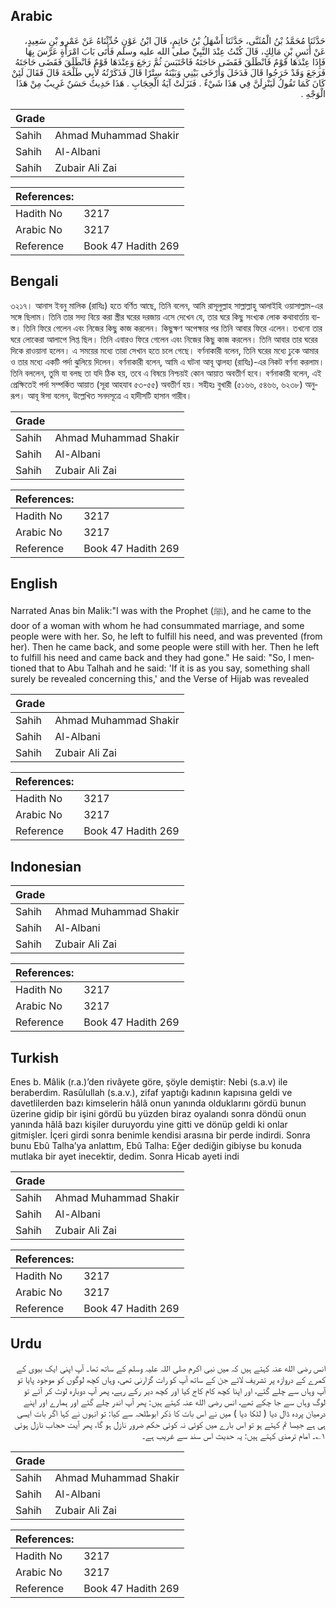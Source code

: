 ## Arabic


<div dir="rtl" lang="ar" style={{fontSize:'larger',backgroundColor:'#f8f9fa',padding:20}}>
حَدَّثَنَا مُحَمَّدُ بْنُ الْمُثَنَّى، حَدَّثَنَا أَشْهَلُ بْنُ حَاتِمٍ، قَالَ ابْنُ عَوْنٍ حُدِّثْنَاهُ عَنْ عَمْرِو بْنِ سَعِيدٍ، عَنْ أَنَسِ بْنِ مَالِكٍ، قَالَ كُنْتُ عِنْدَ النَّبِيِّ صلى الله عليه وسلم فَأَتَى بَابَ امْرَأَةٍ عَرَّسَ بِهَا فَإِذَا عِنْدَهَا قَوْمٌ فَانْطَلَقَ فَقَضَى حَاجَتَهُ فَاحْتَبَسَ ثُمَّ رَجَعَ وَعِنْدَهَا قَوْمٌ فَانْطَلَقَ فَقَضَى حَاجَتَهُ فَرَجَعَ وَقَدْ خَرَجُوا قَالَ فَدَخَلَ وَأَرْخَى بَيْنِي وَبَيْنَهُ سِتْرًا قَالَ فَذَكَرْتُهُ لأَبِي طَلْحَةَ قَالَ فَقَالَ لَئِنْ كَانَ كَمَا تَقُولُ لَيَنْزِلَنَّ فِي هَذَا شَيْءٌ ‏.‏ فَنَزَلَتْ آيَةُ الْحِجَابِ ‏.‏ هَذَا حَدِيثٌ حَسَنٌ غَرِيبٌ مِنْ هَذَا الْوَجْهِ ‏.‏
</div>
<div style={{backgroundColor:'#f8f9fa',padding:20, marginBottom: 10}}><table> <thead> <tr> <th>Grade</th> <th></th> </tr> </thead> <tbody> <tr><td>Sahih</td><td>Ahmad Muhammad Shakir</td></tr><tr><td>Sahih</td><td>Al-Albani</td></tr><tr><td>Sahih</td><td>Zubair Ali Zai</td></tr></tbody></table><table> <thead> <tr> <th>References:</th> <th></th> </tr> </thead> <tbody><tr><td>Hadith No</td><td>3217</td></tr><tr><td>Arabic No</td><td>3217</td></tr><tr><td>Reference</td><td>Book 47 Hadith 269</td></tr></tbody></table></div>

## Bengali


<div dir="ltr" lang="bn" style={{fontSize:'larger',backgroundColor:'#f8f9fa',padding:20}}>
৩২১৭। আনাস ইবনু মালিক (রাযিঃ) হতে বর্ণিত আছে, তিনি বলেন, আমি রাসূলুল্লাহ সাল্লাল্লাহু আলাইহি ওয়াসাল্লাম-এর সঙ্গে ছিলাম। তিনি তার সদ্য বিয়ে করা স্ত্রীর ঘরের দরজায় এসে দেখেন যে, তার ঘরে কিছু সংখ্যক লোক কথাবার্তায় ব্যস্ত। তিনি ফিরে গেলেন এবং নিজের কিছু কাজ করলেন। কিছুক্ষণ অপেক্ষার পর তিনি আবার ফিরে এলেন। তখনো তার ঘরে লোকেরা আলাপে লিপ্ত ছিল। তিনি এবারও ফিরে গেলেন এবং নিজের কিছু কাজ করলেন। তিনি আবার তার ঘরের দিকে রাওয়ানা হলেন। এ সময়ের মধ্যে তারা সেখান হতে চলে গেছে। বর্ণনাকারী বলেন, তিনি ঘরের মধ্যে ঢুকে আমার ও তার মধ্যে একটি পর্দা ঝুলিয়ে দিলেন। বর্ণনাকারী বলেন, আমি এ ঘটনা আবূ ত্বালহা (রাযিঃ)-এর নিকট বর্ণনা করলাম। তিনি বললেন, তুমি যা বলছ তা যদি ঠিক হয়, তবে এ বিষয়ে নিশ্চয়ই কোন আয়াত অবতীর্ণ হবে। বর্ণনাকারী বলেন, এই প্রেক্ষিতেই পর্দা সম্পর্কিত আয়াত (সূরা আহযাব ৫৩-৫৫) অবতীর্ণ হয়। সহীহঃ বুখারী (৫১৬৬, ৫৪৬৬, ৬২৩৮) অনুরূপ। আবূ ঈসা বলেন, উল্লেখিত সনদসূত্রে এ হাদীসটি হাসান গারীব।
</div>
<div style={{backgroundColor:'#f8f9fa',padding:20, marginBottom: 10}}><table> <thead> <tr> <th>Grade</th> <th></th> </tr> </thead> <tbody> <tr><td>Sahih</td><td>Ahmad Muhammad Shakir</td></tr><tr><td>Sahih</td><td>Al-Albani</td></tr><tr><td>Sahih</td><td>Zubair Ali Zai</td></tr></tbody></table><table> <thead> <tr> <th>References:</th> <th></th> </tr> </thead> <tbody><tr><td>Hadith No</td><td>3217</td></tr><tr><td>Arabic No</td><td>3217</td></tr><tr><td>Reference</td><td>Book 47 Hadith 269</td></tr></tbody></table></div>

## English


<div dir="ltr" lang="en" style={{fontSize:'larger',backgroundColor:'#f8f9fa',padding:20}}>
Narrated Anas bin Malik:"I was with the Prophet (ﷺ), and he came to the door of a woman with whom he had consummated marriage, and some people were with her. So, he left to fulfill his need, and was prevented (from her). Then he came back, and some people were still with her. Then he left to fulfill his need and came back and they had gone." He said: "So, I mentioned that to Abu Talhah and he said: 'If it is as you say, something shall surely be revealed concerning this,' and the Verse of Hijab was revealed
</div>
<div style={{backgroundColor:'#f8f9fa',padding:20, marginBottom: 10}}><table> <thead> <tr> <th>Grade</th> <th></th> </tr> </thead> <tbody> <tr><td>Sahih</td><td>Ahmad Muhammad Shakir</td></tr><tr><td>Sahih</td><td>Al-Albani</td></tr><tr><td>Sahih</td><td>Zubair Ali Zai</td></tr></tbody></table><table> <thead> <tr> <th>References:</th> <th></th> </tr> </thead> <tbody><tr><td>Hadith No</td><td>3217</td></tr><tr><td>Arabic No</td><td>3217</td></tr><tr><td>Reference</td><td>Book 47 Hadith 269</td></tr></tbody></table></div>

## Indonesian


<div dir="ltr" lang="id" style={{fontSize:'larger',backgroundColor:'#f8f9fa',padding:20}}>

</div>
<div style={{backgroundColor:'#f8f9fa',padding:20, marginBottom: 10}}><table> <thead> <tr> <th>Grade</th> <th></th> </tr> </thead> <tbody> <tr><td>Sahih</td><td>Ahmad Muhammad Shakir</td></tr><tr><td>Sahih</td><td>Al-Albani</td></tr><tr><td>Sahih</td><td>Zubair Ali Zai</td></tr></tbody></table><table> <thead> <tr> <th>References:</th> <th></th> </tr> </thead> <tbody><tr><td>Hadith No</td><td>3217</td></tr><tr><td>Arabic No</td><td>3217</td></tr><tr><td>Reference</td><td>Book 47 Hadith 269</td></tr></tbody></table></div>

## Turkish


<div dir="ltr" lang="tr" style={{fontSize:'larger',backgroundColor:'#f8f9fa',padding:20}}>
Enes b. Mâlik (r.a.)’den rivâyete göre, şöyle demiştir: Nebi (s.a.v) ile beraberdim. Rasûlullah (s.a.v.), zifaf yaptığı kadının kapısına geldi ve davetlilerden bazı kimselerin hâlâ onun yanında olduklarını gördü bunun üzerine gidip bir işini gördü bu yüzden biraz oyalandı sonra döndü onun yanında hâlâ bazı kişiler duruyordu yine gitti ve dönüp geldi ki onlar gitmişler. İçeri girdi sonra benimle kendisi arasına bir perde indirdi. Sonra bunu Ebû Talha’ya anlattım, Ebû Talha: Eğer dediğin gibiyse bu konuda mutlaka bir ayet inecektir, dedim. Sonra Hicab ayeti indi
</div>
<div style={{backgroundColor:'#f8f9fa',padding:20, marginBottom: 10}}><table> <thead> <tr> <th>Grade</th> <th></th> </tr> </thead> <tbody> <tr><td>Sahih</td><td>Ahmad Muhammad Shakir</td></tr><tr><td>Sahih</td><td>Al-Albani</td></tr><tr><td>Sahih</td><td>Zubair Ali Zai</td></tr></tbody></table><table> <thead> <tr> <th>References:</th> <th></th> </tr> </thead> <tbody><tr><td>Hadith No</td><td>3217</td></tr><tr><td>Arabic No</td><td>3217</td></tr><tr><td>Reference</td><td>Book 47 Hadith 269</td></tr></tbody></table></div>

## Urdu


<div dir="rtl" lang="ur" style={{fontSize:'larger',backgroundColor:'#f8f9fa',padding:20}}>
انس رضی الله عنہ کہتے ہیں کہ میں نبی اکرم صلی اللہ علیہ وسلم کے ساتھ تھا۔ آپ اپنی ایک بیوی کے کمرے کے دروازہ پر تشریف لائے جن کے ساتھ آپ کو رات گزارنی تھی، وہاں کچھ لوگوں کو موجود پایا تو آپ وہاں سے چلے گئے، اور اپنا کچھ کام کاج کیا اور کچھ دیر رکے رہے، پھر آپ دوبارہ لوٹ کر آئے تو لوگ وہاں سے جا چکے تھے، انس رضی الله عنہ کہتے ہیں: پھر آپ اندر چلے گئے اور ہمارے اور اپنے درمیان پردہ ڈال دیا ( لٹکا دیا ) میں نے اس بات کا ذکر ابوطلحہ سے کیا: تو انہوں نے کہا اگر بات ایسی ہی ہے جیسا تم کہتے ہو تو اس بارے میں کوئی نہ کوئی حکم ضرور نازل ہو گا، پھر آیت حجاب نازل ہوئی ۱؎۔ امام ترمذی کہتے ہیں: یہ حدیث اس سند سے غریب ہے۔
</div>
<div style={{backgroundColor:'#f8f9fa',padding:20, marginBottom: 10}}><table> <thead> <tr> <th>Grade</th> <th></th> </tr> </thead> <tbody> <tr><td>Sahih</td><td>Ahmad Muhammad Shakir</td></tr><tr><td>Sahih</td><td>Al-Albani</td></tr><tr><td>Sahih</td><td>Zubair Ali Zai</td></tr></tbody></table><table> <thead> <tr> <th>References:</th> <th></th> </tr> </thead> <tbody><tr><td>Hadith No</td><td>3217</td></tr><tr><td>Arabic No</td><td>3217</td></tr><tr><td>Reference</td><td>Book 47 Hadith 269</td></tr></tbody></table></div>